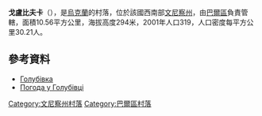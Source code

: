 {{coord|48|59|7|N|27|40|0|E|scale:30000|display=title}}

'''戈盧比夫卡'''（{{lang-uk|Голубівка}}），是[[烏克蘭|烏克蘭]]的村落，位於該國西南部[[文尼察州|文尼察州]]，由[[巴爾區|巴爾區]]負責管轄，面積10.56平方公里，海拔高度294米，2001年人口319，人口密度每平方公里30.21人。

==參考資料==
* [http://w1.c1.rada.gov.ua/pls/z7503/A005?rdat1=31.03.2014&rf7571=1390 Голубівка]
* [http://www.gismeteo.ua/ua/weather-holubivka-75085/ Погода у Голубівці] {{Wayback|url=http://www.gismeteo.ua/ua/weather-holubivka-75085/ |date=20160310115442 }}

[[Category:文尼察州村落|Category:文尼察州村落]]
[[Category:巴爾區村落|Category:巴爾區村落]]


{{Vinnytsia-geo-stub}}
